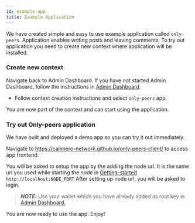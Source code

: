 ```yaml
---
id: example-app
title: Example Application
---
```


We have created simple and easy to use example application called `only-peers`. Application enables writing posts and leaving comments.
To try out application you need to create new context where application will be installed.

### Create new context

Navigate back to Admin Dashboard. If you have not started Admin Dashboard, follow the instructions in [Admin Dashboard](./02-admin-dashboard.mdx).

- Follow context creation instructions and select `only-peers` app.

You are now part of the context and can start using the application.

<!-- If you want others to join your context, follow instruction in [Invite To Context](./04-invite-to-context.mdx). -->

### Try out Only-peers application

We have built and deployed a demo app so you can try it out immediately.

Navigate to https://calimero-network.github.io/only-peers-client/ to access app frontend.

You will be asked to setup the app by the adding the node url. It is the same url you used while starting the node in [Getting-started](./01-getting-started.mdx) `http://localhost:NODE_PORT`
After setting up node url, you will be asked to login.

> **_NOTE:_**
> Use your wallet which you have already added as root key in [Admin Dashboard. ](./02-admin-dashboard.mdx)

You are now ready to use the app. Enjoy!

